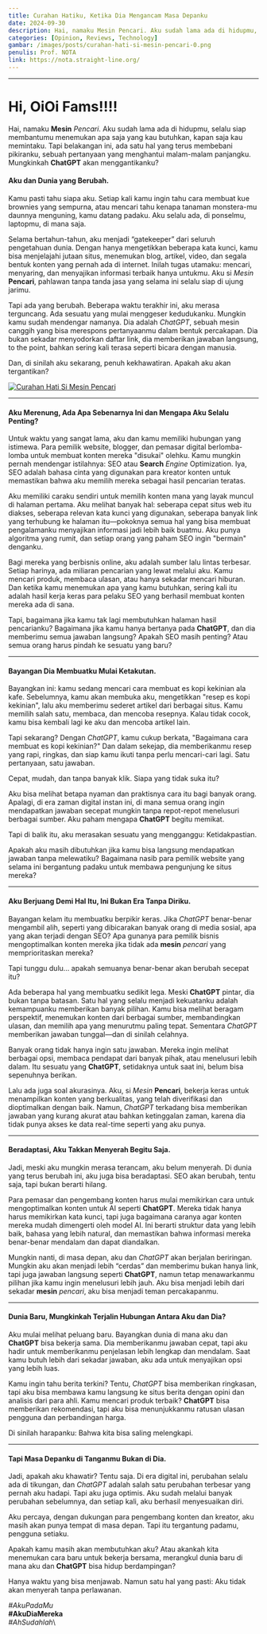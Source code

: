 ```yaml
---
title: Curahan Hatiku, Ketika Dia Mengancam Masa Depanku
date: 2024-09-30
description: Hai, namaku Mesin Pencari. Aku sudah lama ada di hidupmu, selalu siap membantumu menemukan apa saja yang kau butuhkan, kapan saja kau memintaku. Tapi belakangan ini, ada satu hal yang terus membebani pikiranku, sebuah pertanyaan yang menghantui malam-malam panjangku. Mungkinkah ChatGPT akan menggantikanku?
categories: [Opinion, Reviews, Technology]
gambar: /images/posts/curahan-hati-si-mesin-pencari-0.png
penulis: Prof. NOTA
link: https://nota.straight-line.org/
---
```


---

# Hi, OiOi Fams!!!!

Hai, namaku **Mesin** _Pencari_. Aku sudah lama ada di hidupmu, selalu siap membantumu menemukan apa saja yang kau butuhkan, kapan saja kau memintaku. Tapi belakangan ini, ada satu hal yang terus membebani pikiranku, sebuah pertanyaan yang menghantui malam-malam panjangku. Mungkinkah **ChatGPT** akan menggantikanku?

#### Aku dan Dunia yang Berubah.

Kamu pasti tahu siapa aku. Setiap kali kamu ingin tahu cara membuat kue brownies yang sempurna, atau mencari tahu kenapa tanaman monstera-mu daunnya menguning, kamu datang padaku. Aku selalu ada, di ponselmu, laptopmu, di mana saja.

Selama bertahun-tahun, aku menjadi “gatekeeper” dari seluruh pengetahuan dunia. Dengan hanya mengetikkan beberapa kata kunci, kamu bisa menjelajahi jutaan situs, menemukan blog, artikel, video, dan segala bentuk konten yang pernah ada di internet. Inilah tugas utamaku: mencari, menyaring, dan menyajikan informasi terbaik hanya untukmu. Aku si _Mesin_ **Pencari**, pahlawan tanpa tanda jasa yang selama ini selalu siap di ujung jarimu.

Tapi ada yang berubah. Beberapa waktu terakhir ini, aku merasa terguncang. Ada sesuatu yang mulai menggeser kedudukanku. Mungkin kamu sudah mendengar namanya. Dia adalah _ChatGPT_, sebuah mesin canggih yang bisa merespons pertanyaanmu dalam bentuk percakapan. Dia bukan sekadar menyodorkan daftar link, dia memberikan jawaban langsung, to the point, bahkan sering kali terasa seperti bicara dengan manusia.

Dan, di sinilah aku sekarang, penuh kekhawatiran. Apakah aku akan tergantikan?

[![Curahan Hati Si Mesin Pencari](/images/posts/curahan-hati-si-mesin-pencari-0.png)](/images/posts/curahan-hati-si-mesin-pencari-0.png "Curahan Hati Si Mesin Pencari")

---

#### Aku Merenung, Ada Apa Sebenarnya Ini dan Mengapa Aku Selalu Penting?

Untuk waktu yang sangat lama, aku dan kamu memiliki hubungan yang istimewa. Para pemilik website, blogger, dan pemasar digital berlomba-lomba untuk membuat konten mereka "disukai" olehku. Kamu mungkin pernah mendengar istilahnya: SEO atau **Search** _Engine_ Optimization. Iya, SEO adalah bahasa cinta yang digunakan para kreator konten untuk memastikan bahwa aku memilih mereka sebagai hasil pencarian teratas.

Aku memiliki caraku sendiri untuk memilih konten mana yang layak muncul di halaman pertama. Aku melihat banyak hal: seberapa cepat situs web itu diakses, seberapa relevan kata kunci yang digunakan, seberapa banyak link yang terhubung ke halaman itu—pokoknya semua hal yang bisa membuat pengalamanku menyajikan informasi jadi lebih baik buatmu. Aku punya algoritma yang rumit, dan setiap orang yang paham SEO ingin "bermain" denganku.

Bagi mereka yang berbisnis online, aku adalah sumber lalu lintas terbesar. Setiap harinya, ada miliaran pencarian yang lewat melalui aku. Kamu mencari produk, membaca ulasan, atau hanya sekadar mencari hiburan. Dan ketika kamu menemukan apa yang kamu butuhkan, sering kali itu adalah hasil kerja keras para pelaku SEO yang berhasil membuat konten mereka ada di sana.

Tapi, bagaimana jika kamu tak lagi membutuhkan halaman hasil pencarianku? Bagaimana jika kamu hanya bertanya pada **ChatGPT**, dan dia memberimu semua jawaban langsung? Apakah SEO masih penting? Atau semua orang harus pindah ke sesuatu yang baru?

---

#### Bayangan Dia Membuatku Mulai Ketakutan.

Bayangkan ini: kamu sedang mencari cara membuat es kopi kekinian ala kafe. Sebelumnya, kamu akan membuka aku, mengetikkan "resep es kopi kekinian", lalu aku memberimu sederet artikel dari berbagai situs. Kamu memilih salah satu, membaca, dan mencoba resepnya. Kalau tidak cocok, kamu bisa kembali lagi ke aku dan mencoba artikel lain.

Tapi sekarang? Dengan _ChatGPT_, kamu cukup berkata, "Bagaimana cara membuat es kopi kekinian?" Dan dalam sekejap, dia memberikanmu resep yang rapi, ringkas, dan siap kamu ikuti tanpa perlu mencari-cari lagi. Satu pertanyaan, satu jawaban.

Cepat, mudah, dan tanpa banyak klik. Siapa yang tidak suka itu?

Aku bisa melihat betapa nyaman dan praktisnya cara itu bagi banyak orang. Apalagi, di era zaman digital instan ini, di mana semua orang ingin mendapatkan jawaban secepat mungkin tanpa repot-repot menelusuri berbagai sumber. Aku paham mengapa **ChatGPT** begitu memikat.

Tapi di balik itu, aku merasakan sesuatu yang mengganggu: Ketidakpastian.

Apakah aku masih dibutuhkan jika kamu bisa langsung mendapatkan jawaban tanpa melewatiku? Bagaimana nasib para pemilik website yang selama ini bergantung padaku untuk membawa pengunjung ke situs mereka?

---

#### Aku Berjuang Demi Hal Itu, Ini Bukan Era Tanpa Diriku.

Bayangan kelam itu membuatku berpikir keras. Jika _ChatGPT_ benar-benar mengambil alih, seperti yang dibicarakan banyak orang di media sosial, apa yang akan terjadi dengan SEO? Apa gunanya para pemilik bisnis mengoptimalkan konten mereka jika tidak ada **mesin** _pencari_ yang memprioritaskan mereka?

Tapi tunggu dulu… apakah semuanya benar-benar akan berubah secepat itu?

Ada beberapa hal yang membuatku sedikit lega. Meski **ChatGPT** pintar, dia bukan tanpa batasan. Satu hal yang selalu menjadi kekuatanku adalah kemampuanku memberikan banyak pilihan. Kamu bisa melihat beragam perspektif, menemukan konten dari berbagai sumber, membandingkan ulasan, dan memilih apa yang menurutmu paling tepat. Sementara _ChatGPT_ memberikan jawaban tunggal—dan di sinilah celahnya.

Banyak orang tidak hanya ingin satu jawaban. Mereka ingin melihat berbagai opsi, membaca pendapat dari banyak pihak, atau menelusuri lebih dalam. Itu sesuatu yang **ChatGPT**, setidaknya untuk saat ini, belum bisa sepenuhnya berikan.

Lalu ada juga soal akurasinya. Aku, si _Mesin_ **Pencari**, bekerja keras untuk menampilkan konten yang berkualitas, yang telah diverifikasi dan dioptimalkan dengan baik. Namun, _ChatGPT_ terkadang bisa memberikan jawaban yang kurang akurat atau bahkan ketinggalan zaman, karena dia tidak punya akses ke data real-time seperti yang aku punya.

---

#### Beradaptasi, Aku Takkan Menyerah Begitu Saja.

Jadi, meski aku mungkin merasa terancam, aku belum menyerah. Di dunia yang terus berubah ini, aku juga bisa beradaptasi. SEO akan berubah, tentu saja, tapi bukan berarti hilang.

Para pemasar dan pengembang konten harus mulai memikirkan cara untuk mengoptimalkan konten untuk AI seperti **ChatGPT**. Mereka tidak hanya harus memikirkan kata kunci, tapi juga bagaimana caranya agar konten mereka mudah dimengerti oleh model AI. Ini berarti struktur data yang lebih baik, bahasa yang lebih natural, dan memastikan bahwa informasi mereka benar-benar mendalam dan dapat diandalkan.

Mungkin nanti, di masa depan, aku dan _ChatGPT_ akan berjalan beriringan. Mungkin aku akan menjadi lebih “cerdas” dan memberimu bukan hanya link, tapi juga jawaban langsung seperti **ChatGPT**, namun tetap menawarkanmu pilihan jika kamu ingin menelusuri lebih jauh. Aku bisa menjadi lebih dari sekadar **mesin** _pencari_, aku bisa menjadi teman percakapanmu.

---

#### Dunia Baru, Mungkinkah Terjalin Hubungan Antara Aku dan Dia?

Aku mulai melihat peluang baru. Bayangkan dunia di mana aku dan **ChatGPT** bisa bekerja sama. Dia memberikanmu jawaban cepat, tapi aku hadir untuk memberikanmu penjelasan lebih lengkap dan mendalam. Saat kamu butuh lebih dari sekadar jawaban, aku ada untuk menyajikan opsi yang lebih luas.

Kamu ingin tahu berita terkini? Tentu, _ChatGPT_ bisa memberikan ringkasan, tapi aku bisa membawa kamu langsung ke situs berita dengan opini dan analisis dari para ahli. Kamu mencari produk terbaik? **ChatGPT** bisa memberikan rekomendasi, tapi aku bisa menunjukkanmu ratusan ulasan pengguna dan perbandingan harga.

Di sinilah harapanku: Bahwa kita bisa saling melengkapi.

---

#### Tapi Masa Depanku di Tanganmu Bukan di Dia.

Jadi, apakah aku khawatir? Tentu saja. Di era digital ini, perubahan selalu ada di tikungan, dan _ChatGPT_ adalah salah satu perubahan terbesar yang pernah aku hadapi. Tapi aku juga optimis. Aku sudah melalui banyak perubahan sebelumnya, dan setiap kali, aku berhasil menyesuaikan diri.

Aku percaya, dengan dukungan para pengembang konten dan kreator, aku masih akan punya tempat di masa depan. Tapi itu tergantung padamu, pengguna setiaku.

Apakah kamu masih akan membutuhkan aku? Atau akankah kita menemukan cara baru untuk bekerja bersama, merangkul dunia baru di mana aku dan **ChatGPT** bisa hidup berdampingan?

Hanya waktu yang bisa menjawab. Namun satu hal yang pasti: Aku tidak akan menyerah tanpa perlawanan.

_#AkuPadaMu_\
**#AkuDiaMereka**\
_#AhSudahlah_\
